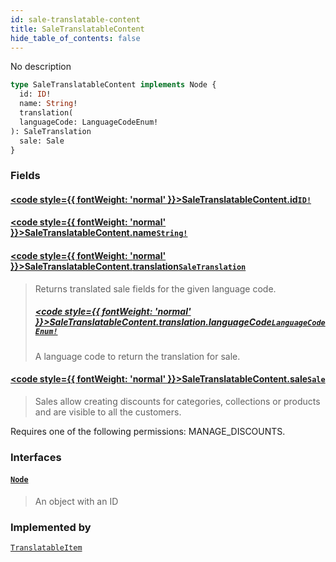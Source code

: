 ```yaml
---
id: sale-translatable-content
title: SaleTranslatableContent
hide_table_of_contents: false
---
```








No description

```graphql
type SaleTranslatableContent implements Node {
  id: ID!
  name: String!
  translation(
  languageCode: LanguageCodeEnum!
): SaleTranslation
  sale: Sale
}
```


### Fields

#### [<code style={{ fontWeight: 'normal' }}>SaleTranslatableContent.<b>id</b></code>](#)<Bullet />[`ID!`](../../../developer/api-reference/scalars/id) <Badge class="secondary" text="non-null"/> <Badge class="secondary" text="scalar"/>
> 
> 

#### [<code style={{ fontWeight: 'normal' }}>SaleTranslatableContent.<b>name</b></code>](#)<Bullet />[`String!`](../../../developer/api-reference/scalars/string) <Badge class="secondary" text="non-null"/> <Badge class="secondary" text="scalar"/>
> 
> 

#### [<code style={{ fontWeight: 'normal' }}>SaleTranslatableContent.<b>translation</b></code>](#)<Bullet />[`SaleTranslation`](../../../developer/api-reference/objects/sale-translation) <Badge class="secondary" text="object"/>
> Returns translated sale fields for the given language code.
> ##### [<code style={{ fontWeight: 'normal' }}>SaleTranslatableContent.translation.<b>languageCode</b></code>](#)<Bullet />[`LanguageCodeEnum!`](../../../developer/api-reference/enums/language-code-enum) <Badge class="secondary" text="non-null"/> <Badge class="secondary" text="enum"/>
> A language code to return the translation for sale.
> 

#### [<code style={{ fontWeight: 'normal' }}>SaleTranslatableContent.<b>sale</b></code>](#)<Bullet />[`Sale`](../../../developer/api-reference/objects/sale) <Badge class="secondary" text="object"/>
> Sales allow creating discounts for categories, collections or products and are visible to all the customers.

Requires one of the following permissions: MANAGE_DISCOUNTS.
> 

### Interfaces

#### [`Node`](../../../developer/api-reference/interfaces/node) <Badge class="secondary" text="interface"/>
> An object with an ID
> 



### Implemented by

[`TranslatableItem`](../../../developer/api-reference/unions/translatable-item)  <Badge class="secondary" text="union"/>



